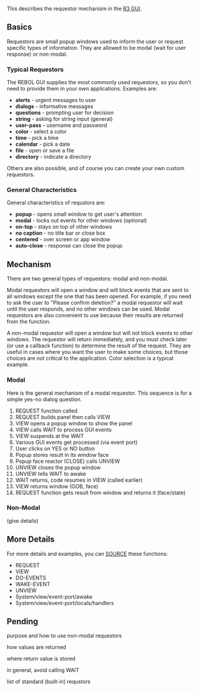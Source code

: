 {{underconstruction}}
This describes the requestor mechanism in the [[R3 GUI]].

==Basics==

Requestors are small popup windows used to inform the user or request specific types of information. They are allowed to be modal (wait for user response) or non-modal.

===Typical Requestors===

The REBOL GUI supplies the most commonly used requestors, so you don't need to provide them in your own applications. Examples are:

*'''alerts''' - urgent messages to user
*'''dialogs''' - informative messages
*'''questions''' - prompting user for decision
*'''string''' - asking for string input (general)
*'''user-pass''' - username and password
*'''color''' - select a color
*'''time''' - pick a time
*'''calendar''' - pick a date
*'''file''' - open or save a file
*'''directory''' - indicate a directory

Others are also possible, and of course you can create your own custom requestors.

===General Characteristics===

General characteristics of requstors are:

*'''popup''' - opens small window to get user's attention
*'''modal''' - locks out events for other windows (optional)
*'''on-top''' - stays on top of other windows
*'''no caption''' - no title bar or close box
*'''centered''' - over screen or app window
*'''auto-close''' - response can close the popup

==Mechanism==

There are two general types of requestors: modal and non-modal.

Modal requestors will open a window and will block events that are sent to all windows except the one that has been opened. For example, if you need to ask the user to "Please confirm deletion?" a modal requestor will wait until the user responds, and no other windows can be used. Modal requestors are also convenient to use because their results are returned from the function.

A non-modal requestor will open a window but will not block events to other windows. The requestor will return immediately, and you must check later (or use a callback function) to determine the result of the request. They are useful in cases where you want the user to make some choices, but those choices are not critical to the application. Color selection is a typical example.

===Modal===

Here is the general mechanism of a modal requestor. This sequence is for a simple yes-no dialog question.

#REQUEST function called
#REQUEST builds panel then calls VIEW
#VIEW opens a popup window to show the panel
#VIEW calls WAIT to process GUI events
#VIEW suspends at the WAIT
#Various GUI events get processed (via event port)
#User clicks on YES or NO button
#Popup stores result in its window face
#Popup face reactor (CLOSE) calls UNVIEW
#UNVIEW closes the popup window
#UNVIEW tells WAIT to awake
#WAIT returns, code resumes in VIEW (called earlier)
#VIEW returns window (GOB, face)
#REQUEST function gets result from window and returns it (face/state)

===Non-Modal===

(give details)

==More Details==

For more details and examples, you can [[SOURCE]] these functions:

*REQUEST
*VIEW
*DO-EVENTS
*WAKE-EVENT
*UNVIEW
*System/view/event-port/awake
*System/view/event-port/locals/handlers

==Pending==

purpose and how to use non-modal requestors

how values are returned

where return value is stored

in general, avoid calling WAIT

list of standard (built-in) requstors